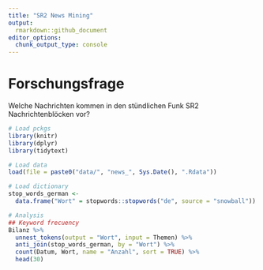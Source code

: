 ```yaml
---
title: "SR2 News Mining"
output:
  rmarkdown::github_document
editor_options: 
  chunk_output_type: console
---
```


<!-- analysis.md is generated from analysis.Rmd -->

# Forschungsfrage
Welche Nachrichten kommen in den stündlichen Funk SR2 Nachrichtenblöcken vor? 

```r
# Load pckgs
library(knitr)
library(dplyr)
library(tidytext)

# Load data
load(file = paste0("data/", "news_", Sys.Date(), ".Rdata"))
```

```r
# Load dictionary
stop_words_german <-
  data.frame("Wort" = stopwords::stopwords("de", source = "snowball"))

# Analysis
## Keyword frecuency
Bilanz %>%
  unnest_tokens(output = "Wort", input = Themen) %>% 
  anti_join(stop_words_german, by = "Wort") %>% 
  count(Datum, Wort, name = "Anzahl", sort = TRUE) %>% 
  head(30)

```


